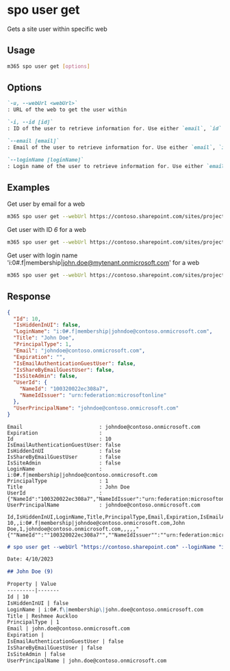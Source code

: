 
# spo user get

Gets a site user within specific web

## Usage

```sh
m365 spo user get [options]
```

## Options

```md definition-list
`-u, --webUrl <webUrl>`
: URL of the web to get the user within

`-i, --id [id]`
: ID of the user to retrieve information for. Use either `email`, `id` or `loginName`, but not all.

`--email [email]`
: Email of the user to retrieve information for. Use either `email`, `id` or `loginName`, but not all.

`--loginName [loginName]`
: Login name of the user to retrieve information for. Use either `email`, `id` or `loginName`, but not all.
```

<Global />

## Examples

Get user by email for a web

```sh
m365 spo user get --webUrl https://contoso.sharepoint.com/sites/project-x --email john.doe@mytenant.onmicrosoft.com
```

Get user with ID _6_ for a web

```sh
m365 spo user get --webUrl https://contoso.sharepoint.com/sites/project-x --id 6
```

Get user with login name 'i:0#.f|membership|john.doe@mytenant.onmicrosoft.com' for a web

```sh
m365 spo user get --webUrl https://contoso.sharepoint.com/sites/project-x --loginName "i:0#.f|membership|john.doe@mytenant.onmicrosoft.com"
```

## Response

<Tabs>
  <TabItem value="JSON">

  ```json
  {
    "Id": 10,
    "IsHiddenInUI": false,
    "LoginName": "i:0#.f|membership|johndoe@contoso.onmicrosoft.com",
    "Title": "John Doe",
    "PrincipalType": 1,
    "Email": "johndoe@contoso.onmicrosoft.com",
    "Expiration": "",
    "IsEmailAuthenticationGuestUser": false,
    "IsShareByEmailGuestUser": false,
    "IsSiteAdmin": false,
    "UserId": {
      "NameId": "100320022ec308a7",
      "NameIdIssuer": "urn:federation:microsoftonline"
    },
    "UserPrincipalName": "johndoe@contoso.onmicrosoft.com"
  }
  ```

  </TabItem>
  <TabItem value="Text">

  ```text
  Email                         : johndoe@contoso.onmicrosoft.com
  Expiration                    :
  Id                            : 10
  IsEmailAuthenticationGuestUser: false
  IsHiddenInUI                  : false
  IsShareByEmailGuestUser       : false
  IsSiteAdmin                   : false
  LoginName                     : i:0#.f|membership|johndoe@contoso.onmicrosoft.com
  PrincipalType                 : 1
  Title                         : John Doe
  UserId                        : {"NameId":"100320022ec308a7","NameIdIssuer":"urn:federation:microsoftonline"}
  UserPrincipalName             : johndoe@contoso.onmicrosoft.com
  ```

  </TabItem>
  <TabItem value="CSV">

  ```csv
  Id,IsHiddenInUI,LoginName,Title,PrincipalType,Email,Expiration,IsEmailAuthenticationGuestUser,IsShareByEmailGuestUser,IsSiteAdmin,UserId,UserPrincipalName
  10,,i:0#.f|membership|johndoe@contoso.onmicrosoft.com,John Doe,1,johndoe@contoso.onmicrosoft.com,,,,,"{""NameId"":""100320022ec308a7"",""NameIdIssuer"":""urn:federation:microsoftonline""}",johndoe@contoso.onmicrosoft.com
  ```

  </TabItem>
  <TabItem value="Markdown">

  ```md
  # spo user get --webUrl "https://contoso.sharepoint.com" --loginName "i:0#.f|membership|john.doe@contoso.onmicrosoft.com"

  Date: 4/10/2023

  ## John Doe (9)

  Property | Value
  ---------|-------
  Id | 10
  IsHiddenInUI | false
  LoginName | i:0#.f\|membership\|john.doe@contoso.onmicrosoft.com
  Title | Reshmee Auckloo
  PrincipalType | 1
  Email | john.doe@contoso.onmicrosoft.com
  Expiration | 
  IsEmailAuthenticationGuestUser | false
  IsShareByEmailGuestUser | false
  IsSiteAdmin | false
  UserPrincipalName | john.doe@contoso.onmicrosoft.com
  ```

  </TabItem>
</Tabs>

